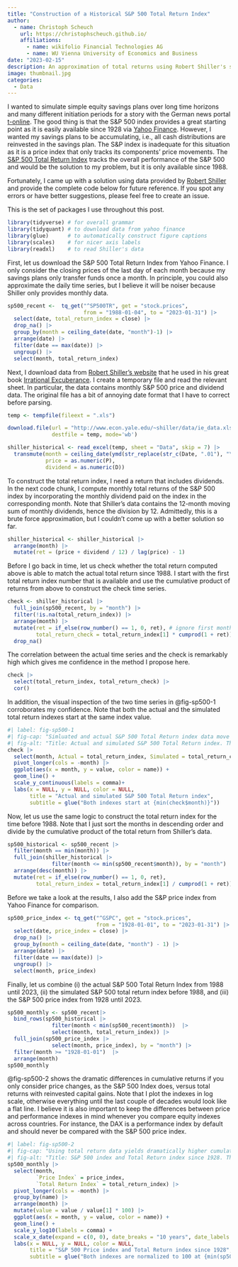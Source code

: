 ```yaml
---
title: "Construction of a Historical S&P 500 Total Return Index"
author:
  - name: Christoph Scheuch
    url: https://christophscheuch.github.io/
    affiliations:
      - name: wikifolio Financial Technologies AG
      - name: WU Vienna University of Economics and Business
date: "2023-02-15"
description: An approximation of total returns using Robert Shiller's stock market data
image: thumbnail.jpg
categories: 
  - Data
---
```


I wanted to simulate simple equity savings plans over long time horizons and many different initiation periods for a story with the German news portal [t-online](https://www.t-online.de/finanzen/geld-vorsorge/geldanlage/id_88931406/exklusive-daten-simulation-so-verlieren-sie-langfristig-kein-geld-an-der-boerse.html). The good thing is that the S&P 500 index provides a great starting point as it is easily available since 1928 via [Yahoo Finance](https://finance.yahoo.com/quote/%5EGSPC/). However, I wanted my savings plans to be accumulating, i.e., all cash distributions are reinvested in the savings plan. The S&P index is inadequate for this situation as it is a price index that only tracks its components’ price movements. The [S&P 500 Total Return Index](https://finance.yahoo.com/quote/%5ESP500TR/) tracks the overall performance of the S&P 500 and would be the solution to my problem, but it is only available since 1988. 

Fortunately, I came up with a solution using data provided by [Robert Shiller](http://www.econ.yale.edu/~shiller/) and provide the complete code below for future reference. If you spot any errors or have better suggestions, please feel free to create an issue.

This is the set of packages I use throughout this post. 

```r
library(tidyverse) # for overall grammar
library(tidyquant) # to download data from yahoo finance
library(glue)      # to automatically construct figure captions
library(scales)    # for nicer axis labels 
library(readxl)    # to read Shiller's data 
```

First, let us download the S&P 500 Total Return Index from Yahoo Finance. I only consider the closing prices of the last day of each month because my savings plans only transfer funds once a month. In principle, you could also approximate the daily time series, but I believe it will be noiser because Shiller only provides monthly data.

```r
sp500_recent <-  tq_get("^SP500TR", get = "stock.prices",
                        from = "1988-01-04", to = "2023-01-31") |>
  select(date, total_return_index = close) |>
  drop_na() |>
  group_by(month = ceiling_date(date, "month")-1) |>
  arrange(date) |>
  filter(date == max(date)) |>
  ungroup() |>
  select(month, total_return_index)
```

Next, I download data from [Robert Shiller’s website](http://www.econ.yale.edu/~shiller/data.htm) that he used in his great book [Irrational Excuberance](https://press.princeton.edu/books/paperback/9780691173122/irrational-exuberance). I create a temporary file and read the relevant sheet. In particular, the data contains monthly S&P 500 price and dividend data. The original file has a bit of annoying date format that I have to correct before parsing.

```r
temp <- tempfile(fileext = ".xls")

download.file(url = "http://www.econ.yale.edu/~shiller/data/ie_data.xls",
              destfile = temp, mode='wb')

shiller_historical <- read_excel(temp, sheet = "Data", skip = 7) |>
  transmute(month = ceiling_date(ymd(str_replace(str_c(Date, ".01"), "\\.1\\.", "\\.10\\.")), "month")-1,
            price = as.numeric(P),
            dividend = as.numeric(D)) 
```

To construct the total return index, I need a return that includes dividends. In the next code chunk, I compute monthly total returns of the S&P 500 index by incorporating the monthly dividend paid on the index in the corresponding month. Note that Shiller’s data contains the 12-month moving sum of monthly dividends, hence the division by 12. Admittedly, this is a brute force approximation, but I couldn’t come up with a better solution so far.

```r
shiller_historical <- shiller_historical |>
  arrange(month) |>
  mutate(ret = (price + dividend / 12) / lag(price) - 1)
```

Before I go back in time, let us check whether the total return computed above is able to match the actual total return since 1988. I start with the first total return index number that is available and use the cumulative product of returns from above to construct the check time series.

```r
check <- shiller_historical |>
  full_join(sp500_recent, by = "month") |>
  filter(!is.na(total_return_index)) |>
  arrange(month) |>
  mutate(ret = if_else(row_number() == 1, 0, ret), # ignore first month return
         total_return_check = total_return_index[1] * cumprod(1 + ret)) |>
  drop_na()
```

The correlation between the actual time series and the check is remarkably high which gives me confidence in the method I propose here.

```r
check |> 
  select(total_return_index, total_return_check) |>  
  cor()
```

In addition, the visual inspection of the two time series in @fig-sp500-1 corroborates my confidence. Note that both the actual and the simulated total return indexes start at the same index value.

```r
#| label: fig-sp500-1
#| fig-cap: "Simluated and actual S&P 500 Total Return index data move closely together."
#| fig-alt: "Title: Actual and simulated S&P 500 Total Return index. The figure shows that actual and simulated S&P 500 total return index data move very closely together."
check |>
  select(month, Actual = total_return_index, Simulated = total_return_check) |>
  pivot_longer(cols = -month) |>
  ggplot(aes(x = month, y = value, color = name)) +
  geom_line() +
  scale_y_continuous(labels = comma)+ 
  labs(x = NULL, y = NULL, color = NULL,
       title = "Actual and simulated S&P 500 Total Return index",
       subtitle = glue("Both indexes start at {min(check$month)}"))
```

Now, let us use the same logic to construct the total return index for the time before 1988. Note that I just sort the months in descending order and divide by the cumulative product of the total return from Shiller’s data.

```r
sp500_historical <- sp500_recent |> 
  filter(month == min(month)) |>
  full_join(shiller_historical |>
              filter(month <= min(sp500_recent$month)), by = "month") |>
  arrange(desc(month)) |>
  mutate(ret = if_else(row_number() == 1, 0, ret),
         total_return_index = total_return_index[1] / cumprod(1 + ret))
```

Before we take a look at the results, I also add the S&P price index from Yahoo Finance for comparison.

```r
sp500_price_index <- tq_get("^GSPC", get = "stock.prices",
                            from = "1928-01-01", to = "2023-01-31") |>
  select(date, price_index = close) |>
  drop_na() |>
  group_by(month = ceiling_date(date, "month") - 1) |>
  arrange(date) |>
  filter(date == max(date)) |>
  ungroup() |>
  select(month, price_index)
```

Finally, let us combine (i) the actual S&P 500 Total Return Index from 1988 until 2023, (ii) the simulated S&P 500 total return index before 1988, and (iii) the S&P 500 price index from 1928 until 2023.

```r
sp500_monthly <- sp500_recent|>
  bind_rows(sp500_historical |>
              filter(month < min(sp500_recent$month))  |>
              select(month, total_return_index)) |>
  full_join(sp500_price_index |> 
              select(month, price_index), by = "month") |>
  filter(month >= "1928-01-01")  |>
  arrange(month)
sp500_monthly
```

@fig-sp500-2 shows the dramatic differences in cumulative returns if you only consider price changes, as the S&P 500 Index does, versus total returns with reinvested capital gains. Note that I plot the indexes in log scale, otherwise everything until the last couple of decades would look like a flat line. I believe it is also important to keep the differences between price and performance indexes in mind whenever you compare equity indexes across countries. For instance, the DAX is a performance index by default and should never be compared with the S&P 500 price index.

```r
#| label: fig-sp500-2
#| fig-cap: "Using total return data yields dramatically higher cumulative returns over a few decades."
#| fig-alt: "Title: S&P 500 index and Total Return index since 1928. The figure shows dramatic differences in cumulative returns over a few of decades. The figure emphasizes the importance of using total returns indexes to simulate long-term investment decisions."
sp500_monthly |>
  select(month, 
         `Price Index` = price_index, 
         `Total Return Index` = total_return_index) |>
  pivot_longer(cols = -month) |>
  group_by(name) |>
  arrange(month) |>
  mutate(value = value / value[1] * 100) |>
  ggplot(aes(x = month, y = value, color = name)) +
  geom_line() +
  scale_y_log10(labels = comma) +
  scale_x_date(expand = c(0, 0), date_breaks = "10 years", date_labels = "%Y") + 
  labs(x = NULL, y = NULL, color = NULL,
       title = "S&P 500 Price index and Total Return index since 1928",
       subtitle = glue("Both indexes are normalized to 100 at {min(sp500_monthly$month)}"))
```

